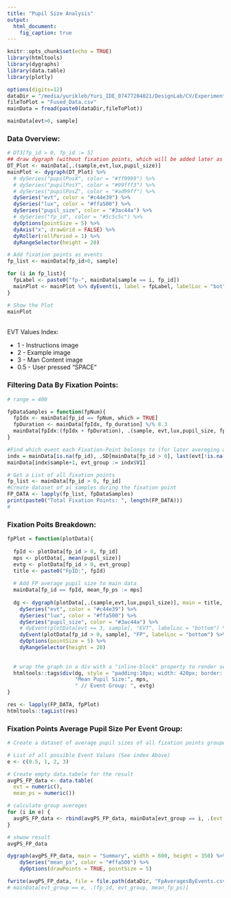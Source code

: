 ```yaml
---
title: "Pupil Size Analysis"
output:
  html_document:
    fig_caption: true
---
```


```r

knitr::opts_chunk$set(echo = TRUE)
library(htmltools)
library(dygraphs)
library(data.table)
library(plotly)

options(digits=12)
dataDir = "/media/yurikleb/Yuri_IDE_07477204021/DesignLab/CV/ExperimentData/MAIN/openDay_WaldoExp/2018_06_09/subject_28/"
fileToPlot = "Fused_Data.csv"
mainData = fread(paste0(dataDir,fileToPlot))

mainData[evt>0, sample]

```

<h3>Data Overview:</h3>

```r

# DT3[fp_id > 0, fp_id := 5]
## draw dygraph (without fixation points, which will be added later as "Event Marks")
DT_Plot <- mainData[,.(sample,evt,lux,pupil_size)]
mainPlot <- dygraph(DT_Plot) %>%
  # dySeries("pupilPosX", color = "#ff9999") %>%
  # dySeries("pupilPosY", color = "#99fff3") %>%
  # dySeries("pupilPosZ", color = "#ad99ff") %>%
  dySeries("evt", color = "#c44e39") %>%
  dySeries("lux", color = "#ffa500") %>%
  dySeries("pupil_size", color = "#3ac44a") %>%
  # dySeries("fp_id", color = "#5c5c5c") %>%
  dyOptions(pointSize = 5) %>%
  dyAxis("x", drawGrid = FALSE) %>%
  dyRoller(rollPeriod = 1) %>%
  dyRangeSelector(height = 20)

# Add fixation points as events
fp_list <- mainData[fp_id>0, sample]

for (i in fp_list){
  fpLabel <- paste0("fp-", mainData[sample == i, fp_id])
  mainPlot <- mainPlot %>% dyEvent(i, label = fpLabel, labelLoc = "bot", color = '#666')
}

# Show the Plot
mainPlot

```

<p></br>EVT Values Index:</p>
<ul>
<li>1 - Instructions image </li>
<li>2 - Example image </li>
<li>3 - Man Content image </li>
<li>0.5 - User pressed "SPACE" </li>
</ul>


<h3>Filtering Data By Fixation Points:</h3>
```r

# range = 400

fpDataSamples = function(fpNum){
  fpIdx <- mainData[fp_id == fpNum, which = TRUE]
  fpDuration <- mainData[fpIdx, fp_duration] %/% 8.3
  mainData[fpIdx:(fpIdx + fpDuration), .(sample, evt,lux,pupil_size, fp_id, evt_group)]
}

#Find which event each Fixation-Point belongs to (for later avereging and grouping).
indx = mainData[is.na(fp_id), .SD[mainData[fp_id > 0], last(evt[!is.na(evt)]), on = .(sample <= sample), by = .EACHI]]
mainData[indx$sample+1, evt_group := indx$V1]

# Get a List of all fixation points
fp_list <- mainData[fp_id > 0, fp_id]
#Create dataset of al samples during the fixation point
FP_DATA <- lapply(fp_list, fpDataSamples)
print(paste0("Total Fixation Points: ", length(FP_DATA)))
#


```

<!-- <div style="background-color:lightblue; width:80%"> -->

<h3>Fixation Poits Breakdown:</h3>
```r



fpPlot = function(plotData){
  
  fpId <- plotData[fp_id > 0, fp_id]
  mps <- plotData[, mean(pupil_size)]
  evtg <- plotData[fp_id > 0, evt_group]
  title <- paste0("FpID:", fpId)
  
  # Add FP average pupil size to main data
  mainData[fp_id == fpId, mean_fp_ps := mps]
  
  dg <- dygraph(plotData[,.(sample,evt,lux,pupil_size)], main = title, width = 400, height = 250) %>%
    dySeries("evt", color = "#c44e39") %>%
    dySeries("lux", color = "#ffa500") %>%
    dySeries("pupil_size", color = "#3ac44a") %>%
    # dyEvent(plotData[evt == 3, sample], "EVT", labelLoc = "bottom") %>%
    dyEvent(plotData[fp_id > 0, sample], "FP", labelLoc = "bottom") %>%
    dyOptions(pointSize = 5) %>%
    dyRangeSelector(height = 20)
  
  
  # wrap the graph in a div with a "inline-block" property to render sevral graphs in a row
  htmltools::tags$div(dg, style = "padding:10px; width: 420px; border: solid #eee 1px; display:inline-block; text-align: center;",
                      "Mean Pupil Size:", mps,
                      " // Event Group: ", evtg)
}

res <- lapply(FP_DATA, fpPlot)
htmltools::tagList(res)


```

<h3> Fixation Points Average Pupil Size Per Event Group: </h3>

```r

# Create a dataset of average pupil sizes of all fization points grouped by related events

# List of all possible Event Values (See index Above)
e <- c(0.5, 1, 2, 3)

# Create empty data.tabele for the result
avgPS_FP_data <- data.table(
  evt = numeric(),
  mean_ps = numeric())

# calculate group avereges
for (i in e) {
  avgPS_FP_data <- rbind(avgPS_FP_data, mainData[evt_group == i, .(evt = i, mean_ps = mean(mean_fp_ps))])
}

# shwow result
avgPS_FP_data

dygraph(avgPS_FP_data, main = "Summary", width = 600, height = 350) %>%
    dySeries("mean_ps", color = "#ffa500") %>%
    dyOptions(drawPoints = TRUE, pointSize = 5)

fwrite(avgPS_FP_data, file = file.path(dataDir, "FpAveragesByEvents.csv"))
# mainData[evt_group == e, .(fp_id, evt_group, mean_fp_ps)]
```

<!-- </div> -->

